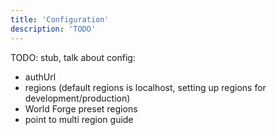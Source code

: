 ```yaml
---
title: 'Configuration'
description: 'TODO'
---
```


TODO: stub, talk about config:

- authUrl
- regions (default regions is localhost, setting up regions for development/production)
- World Forge preset regions
- point to multi region guide
